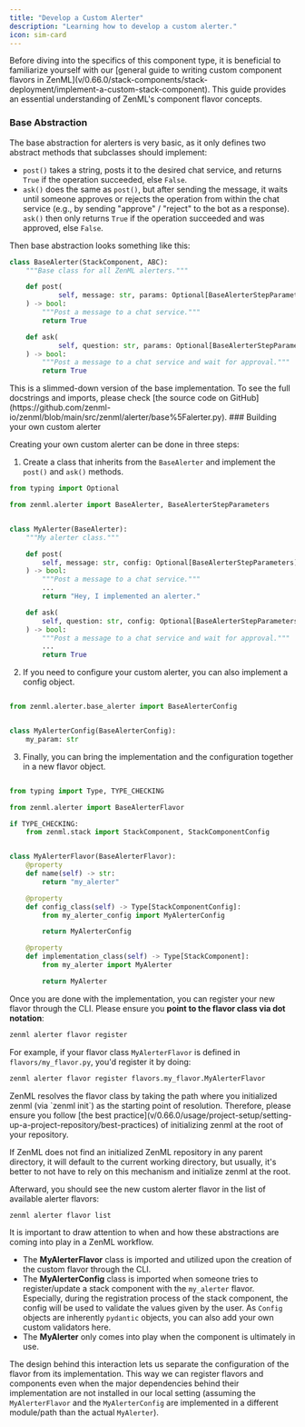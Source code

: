 ```yaml
---
title: "Develop a Custom Alerter"
description: "Learning how to develop a custom alerter."
icon: sim-card
---
```


<Info>
    Before diving into the specifics of this component type, it is beneficial to familiarize yourself with our [general guide to writing custom component flavors in ZenML](v/0.66.0/stack-components/stack-deployment/implement-a-custom-stack-component). This guide provides an essential understanding of ZenML's component flavor concepts.
</Info>

### Base Abstraction

The base abstraction for alerters is very basic, as it only defines two abstract methods that subclasses should implement:

* `post()` takes a string, posts it to the desired chat service, and returns `True` if the operation succeeded, else `False`.
* `ask()` does the same as `post()`, but after sending the message, it waits until someone approves or rejects the operation from within the chat service (e.g., by sending "approve" / "reject" to the bot as a response). `ask()` then only returns `True` if the operation succeeded and was approved, else `False`.

Then base abstraction looks something like this:

```py
class BaseAlerter(StackComponent, ABC):
    """Base class for all ZenML alerters."""

    def post(
            self, message: str, params: Optional[BaseAlerterStepParameters]
    ) -> bool:
        """Post a message to a chat service."""
        return True

    def ask(
            self, question: str, params: Optional[BaseAlerterStepParameters]
    ) -> bool:
        """Post a message to a chat service and wait for approval."""
        return True
```

<Info>
    This is a slimmed-down version of the base implementation. To see the full docstrings and imports, please check [the source code on GitHub](https://github.com/zenml-io/zenml/blob/main/src/zenml/alerter/base%5Falerter.py).
</Info>
### Building your own custom alerter

Creating your own custom alerter can be done in three steps:

1. Create a class that inherits from the `BaseAlerter` and implement the `post()` and `ask()` methods.

```py
from typing import Optional

from zenml.alerter import BaseAlerter, BaseAlerterStepParameters


class MyAlerter(BaseAlerter):
    """My alerter class."""

    def post(
        self, message: str, config: Optional[BaseAlerterStepParameters]
    ) -> bool:
        """Post a message to a chat service."""
        ...
        return "Hey, I implemented an alerter."

    def ask(
        self, question: str, config: Optional[BaseAlerterStepParameters]
    ) -> bool:
        """Post a message to a chat service and wait for approval."""
        ...
        return True
```
2. If you need to configure your custom alerter, you can also implement a config object.
```py

from zenml.alerter.base_alerter import BaseAlerterConfig


class MyAlerterConfig(BaseAlerterConfig):
    my_param: str
```

3. Finally, you can bring the implementation and the configuration together in a new flavor object.

```py

from typing import Type, TYPE_CHECKING

from zenml.alerter import BaseAlerterFlavor

if TYPE_CHECKING:
    from zenml.stack import StackComponent, StackComponentConfig


class MyAlerterFlavor(BaseAlerterFlavor):
    @property
    def name(self) -> str:
        return "my_alerter"

    @property
    def config_class(self) -> Type[StackComponentConfig]:
        from my_alerter_config import MyAlerterConfig

        return MyAlerterConfig

    @property
    def implementation_class(self) -> Type[StackComponent]:
        from my_alerter import MyAlerter

        return MyAlerter

```
Once you are done with the implementation, you can register your new flavor through the CLI. Please ensure you **point to the flavor class via dot notation**:

```bash
zenml alerter flavor register
```

For example, if your flavor class `MyAlerterFlavor` is defined in `flavors/my_flavor.py`, you'd register it by doing:

```bash
zenml alerter flavor register flavors.my_flavor.MyAlerterFlavor
```

<Note>
ZenML resolves the flavor class by taking the path where you initialized zenml (via `zenml init`) as the starting point of resolution. Therefore, please ensure you follow [the best practice](v/0.66.0/usage/project-setup/setting-up-a-project-repository/best-practices) of initializing zenml at the root of your repository.

If ZenML does not find an initialized ZenML repository in any parent directory, it will default to the current working directory, but usually, it's better to not have to rely on this mechanism and initialize zenml at the root.

</Note>
Afterward, you should see the new custom alerter flavor in the list of available alerter flavors:

```bash
zenml alerter flavor list
```

<Note>
It is important to draw attention to when and how these abstractions are coming into play in a ZenML workflow.

* The **MyAlerterFlavor** class is imported and utilized upon the creation of the custom flavor through the CLI.
* The **MyAlerterConfig** class is imported when someone tries to register/update a stack component with the `my_alerter` flavor. Especially, during the registration process of the stack component, the config will be used to validate the values given by the user. As `Config` objects are inherently `pydantic` objects, you can also add your own custom validators here.
* The **MyAlerter** only comes into play when the component is ultimately in use.

The design behind this interaction lets us separate the configuration of the flavor from its implementation. This way we can register flavors and components even when the major dependencies behind their implementation are not installed in our local setting (assuming the `MyAlerterFlavor` and the `MyAlerterConfig` are implemented in a different module/path than the actual `MyAlerter`).

</Note>

